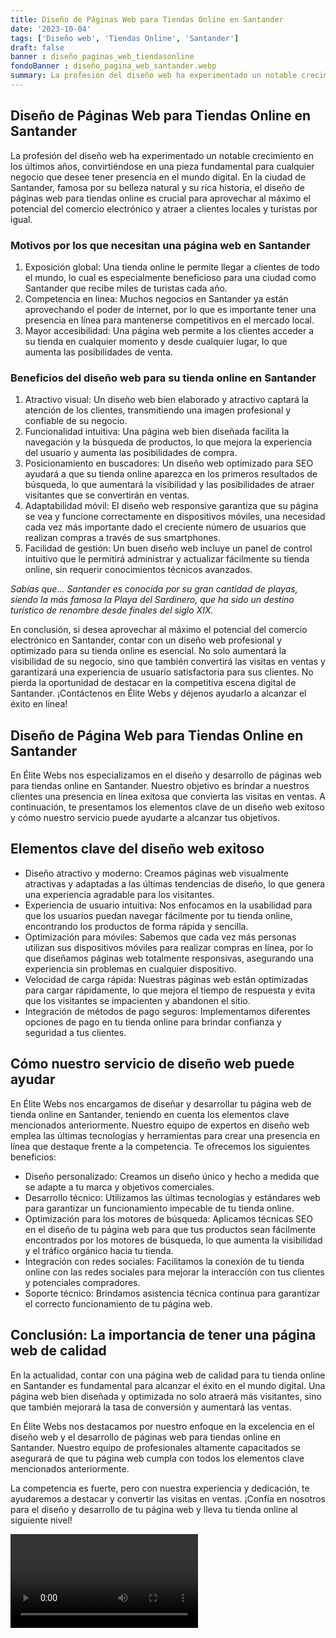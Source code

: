 ```yaml
---
title: Diseño de Páginas Web para Tiendas Online en Santander
date: '2023-10-04'
tags: ['Diseño web', 'Tiendas Online', 'Santander']
draft: false
banner : diseño_paginas_web_tiendasonline
fondoBanner : diseño_pagina_web_santander.webp
summary: La profesión del diseño web ha experimentado un notable crecimiento en los últimos años, convirtiéndose en una pieza fundamental para cualquier negocio que desee tener presencia en el mundo digital. En la ciudad de Santander, famosa por su belleza natural y su rica historia, el diseño de páginas web para tiendas online es crucial para aprovechar al máximo el potencial del comercio electrónico y atraer a clientes locales y turistas por igual.
---
```


## Diseño de Páginas Web para Tiendas Online en Santander

La profesión del diseño web ha experimentado un notable crecimiento en los últimos años, convirtiéndose en una pieza fundamental para cualquier negocio que desee tener presencia en el mundo digital. En la ciudad de Santander, famosa por su belleza natural y su rica historia, el diseño de páginas web para tiendas online es crucial para aprovechar al máximo el potencial del comercio electrónico y atraer a clientes locales y turistas por igual.

### Motivos por los que necesitan una página web en Santander

1. Exposición global: Una tienda online le permite llegar a clientes de todo el mundo, lo cual es especialmente beneficioso para una ciudad como Santander que recibe miles de turistas cada año.
2. Competencia en línea: Muchos negocios en Santander ya están aprovechando el poder de internet, por lo que es importante tener una presencia en línea para mantenerse competitivos en el mercado local.
3. Mayor accesibilidad: Una página web permite a los clientes acceder a su tienda en cualquier momento y desde cualquier lugar, lo que aumenta las posibilidades de venta.

### Beneficios del diseño web para su tienda online en Santander

1. Atractivo visual: Un diseño web bien elaborado y atractivo captará la atención de los clientes, transmitiendo una imagen profesional y confiable de su negocio.
2. Funcionalidad intuitiva: Una página web bien diseñada facilita la navegación y la búsqueda de productos, lo que mejora la experiencia del usuario y aumenta las posibilidades de compra.
3. Posicionamiento en buscadores: Un diseño web optimizado para SEO ayudará a que su tienda online aparezca en los primeros resultados de búsqueda, lo que aumentará la visibilidad y las posibilidades de atraer visitantes que se convertirán en ventas.
4. Adaptabilidad móvil: El diseño web responsive garantiza que su página se vea y funcione correctamente en dispositivos móviles, una necesidad cada vez más importante dado el creciente número de usuarios que realizan compras a través de sus smartphones.
5. Facilidad de gestión: Un buen diseño web incluye un panel de control intuitivo que le permitirá administrar y actualizar fácilmente su tienda online, sin requerir conocimientos técnicos avanzados.

*Sabías que... Santander es conocida por su gran cantidad de playas, siendo la más famosa la Playa del Sardinero, que ha sido un destino turístico de renombre desde finales del siglo XIX.*

En conclusión, si desea aprovechar al máximo el potencial del comercio electrónico en Santander, contar con un diseño web profesional y optimizado para su tienda online es esencial. No solo aumentará la visibilidad de su negocio, sino que también convertirá las visitas en ventas y garantizará una experiencia de usuario satisfactoria para sus clientes. No pierda la oportunidad de destacar en la competitiva escena digital de Santander. ¡Contáctenos en Élite Webs y déjenos ayudarlo a alcanzar el éxito en línea!

<GifSeo />

<Cta />

## Diseño de Página Web para Tiendas Online en Santander
En Élite Webs nos especializamos en el diseño y desarrollo de páginas web para tiendas online en Santander. Nuestro objetivo es brindar a nuestros clientes una presencia en línea exitosa que convierta las visitas en ventas. A continuación, te presentamos los elementos clave de un diseño web exitoso y cómo nuestro servicio puede ayudarte a alcanzar tus objetivos.

## Elementos clave del diseño web exitoso
- Diseño atractivo y moderno: Creamos páginas web visualmente atractivas y adaptadas a las últimas tendencias de diseño, lo que genera una experiencia agradable para los visitantes.
- Experiencia de usuario intuitiva: Nos enfocamos en la usabilidad para que los usuarios puedan navegar fácilmente por tu tienda online, encontrando los productos de forma rápida y sencilla.
- Optimización para móviles: Sabemos que cada vez más personas utilizan sus dispositivos móviles para realizar compras en línea, por lo que diseñamos páginas web totalmente responsivas, asegurando una experiencia sin problemas en cualquier dispositivo.
- Velocidad de carga rápida: Nuestras páginas web están optimizadas para cargar rápidamente, lo que mejora el tiempo de respuesta y evita que los visitantes se impacienten y abandonen el sitio.
- Integración de métodos de pago seguros: Implementamos diferentes opciones de pago en tu tienda online para brindar confianza y seguridad a tus clientes.

## Cómo nuestro servicio de diseño web puede ayudar
En Élite Webs nos encargamos de diseñar y desarrollar tu página web de tienda online en Santander, teniendo en cuenta los elementos clave mencionados anteriormente. Nuestro equipo de expertos en diseño web emplea las últimas tecnologías y herramientas para crear una presencia en línea que destaque frente a la competencia. Te ofrecemos los siguientes beneficios:

- Diseño personalizado: Creamos un diseño único y hecho a medida que se adapte a tu marca y objetivos comerciales.
- Desarrollo técnico: Utilizamos las últimas tecnologías y estándares web para garantizar un funcionamiento impecable de tu tienda online.
- Optimización para los motores de búsqueda: Aplicamos técnicas SEO en el diseño de tu página web para que tus productos sean fácilmente encontrados por los motores de búsqueda, lo que aumenta la visibilidad y el tráfico orgánico hacia tu tienda.
- Integración con redes sociales: Facilitamos la conexión de tu tienda online con las redes sociales para mejorar la interacción con tus clientes y potenciales compradores.
- Soporte técnico: Brindamos asistencia técnica continua para garantizar el correcto funcionamiento de tu página web.

## Conclusión: La importancia de tener una página web de calidad
En la actualidad, contar con una página web de calidad para tu tienda online en Santander es fundamental para alcanzar el éxito en el mundo digital. Una página web bien diseñada y optimizada no solo atraerá más visitantes, sino que también mejorará la tasa de conversión y aumentará las ventas.

En Élite Webs nos destacamos por nuestro enfoque en la excelencia en el diseño web y el desarrollo de páginas web para tiendas online en Santander. Nuestro equipo de profesionales altamente capacitados se asegurará de que tu página web cumpla con todos los elementos clave mencionados anteriormente.

La competencia es fuerte, pero con nuestra experiencia y dedicación, te ayudaremos a destacar y convertir las visitas en ventas. ¡Confía en nosotros para el diseño y desarrollo de tu página web y lleva tu tienda online al siguiente nivel!

<Video />

<CtaBot job='Tiendas Online' city='Santander'/>

<Gmaps query='Santander+españa+maps' />